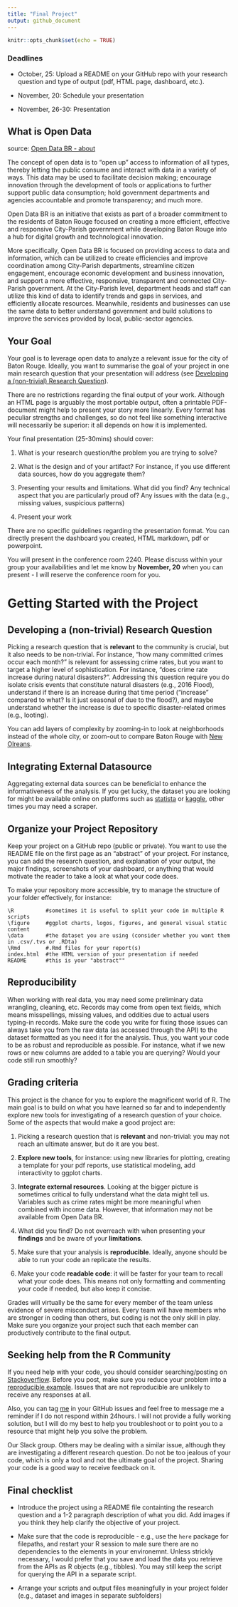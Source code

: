 ```yaml
---
title: "Final Project"
output: github_document
---
```


```r
knitr::opts_chunk$set(echo = TRUE)
```

### Deadlines
 
 - October, 25: Upload a README on your GitHub repo with your research question and type of output (pdf, HTML page, dashboard, etc.).
 
 - November, 20: Schedule your presentation
 
 - November, 26-30: Presentation


## What is Open Data

source: [Open Data BR - about](https://data.brla.gov/about) 

The concept of open data is to "open up" access to information of all types, thereby letting the public consume and interact with data in a variety of ways. This data may be used to facilitate decision making; encourage innovation through the development of tools or applications to further support public data consumption; hold government departments and agencies accountable and promote transparency; and much more.

Open Data BR is an initiative that exists as part of a broader commitment to the residents of Baton Rouge focused on creating a more efficient, effective and responsive City-Parish government while developing Baton Rouge into a hub for digital growth and technological innovation.

More specifically, Open Data BR is focused on providing access to data and information, which can be utilized to create efficiencies and improve coordination among City-Parish departments, streamline citizen engagement, encourage economic development and business innovation, and support a more effective, responsive, transparent and connected City-Parish government. At the City-Parish level, department heads and staff can utilize this kind of data to identify trends and gaps in services, and efficiently allocate resources. Meanwhile, residents and businesses can use the same data to better understand government and build solutions to improve the services provided by local, public-sector agencies.


## Your Goal

Your goal is to leverage open data to analyze a relevant issue for the city of Baton Rouge. Ideally, you want to summarise the goal of your project in one main research question that your presentation will address (see [Developing a (non-trivial) Research Question](#RQ)).

There are no restrictions regarding the final output of your work. Although an HTML page is arguably the most portable output, often a printable PDF-document might help to present your story more linearly. Every format has peculiar strengths and challenges, so do not feel like something interactive will necessarily be superior: it all depends on how it is implemented.

Your final presentation (25-30mins) should cover:

#. What is your research question/the problem you are trying to solve?

#. What is the design and of your artifact? For instance, if you use different data sources, how do you aggregate them? 

#. Presenting your results and limitations. What did you find? Any technical aspect that you are particularly proud of? Any issues with the data (e.g., missing values, suspicious patterns)

#. Present your work

There are no specific guidelines regarding the presentation format. You can directly present the dashboard you created, HTML markdown, pdf or powerpoint. 

You will present in the conference room 2240. Please discuss within your group your availabilities and let me know by **November, 20** when you can present - I will reserve the conference room for you. 


# Getting Started with the Project


## Developing a (non-trivial) Research Question {#RQ}

Picking a research question that is **relevant** to the community is crucial, but it also needs to be non-trivial. For instance, "how many committed crimes occur each month?" is relevant for assessing crime rates, but you want to target a higher level of sophistication. For instance, "does crime rate increase during natural disasters?". Addressing this question require you do isolate crisis events that constitute natural disasters (e.g., 2016 Flood), understand if there is an increase during that time period ("increase" compared to what? Is it just seasonal of due to the flood?), and maybe understand whether the increase is due to specific disaster-related crimes (e.g., looting).

You can add layers of complexity by zooming-in to look at neighborhoods instead of the whole city, or zoom-out to compare Baton Rouge with [New Olreans](https://datadriven.nola.gov/home/).

## Integrating External Datasource

Aggregating external data sources can be beneficial to enhance the informativeness of the analysis. If you get lucky, the dataset you are looking for might be available online on platforms such as [statista](https://www.statista.com/) or [kaggle](www.kaggle.com/), other times you may need a scraper.


## Organize your Project Repository

Keep your project on a GitHub repo (public or private). You want to use the README file on the first page as an "abstract" of your project. For instance, you can add the research question, and explanation of your output, the major findings, screenshots of your dashboard, or anything that would motivate the reader to take a look at what your code does.

To make your repository more accessible, try to manage the structure of your folder effectively, for instance:

```{}
\R          #sometimes it is useful to split your code in multiple R scripts
\figure     #ggplot charts, logos, figures, and general visual static content
\data       #the dataset you are using (consider whether you want them in .csv/.tvs or .RDta)
\Rmd        #.Rmd files for your report(s)
index.html  #the HTML version of your presentation if needed
README      #this is your "abstract""
```


## Reproducibility

When working with real data, you may need some preliminary data wrangling, cleaning, etc. Records may come from open text fields, which means misspellings, missing values, and oddities due to actual users typing-in records. Make sure the code you write for fixing those issues can always take you from the raw data (as accessed through the API) to the dataset formatted as you need it for the analysis. Thus, you want your code to be as robust and reproducible as possible. For instance, what if we new rows or new columns are added to a table you are querying? Would your code still run smoothly?


## Grading criteria

This project is the chance for you to explore the magnificent world of R. The main goal is to build on what you have learned so far and to independently explore new tools for investigating of a research question of your choice. Some of the aspects that would make a good project are:

  #. Picking a research question that is **relevant** and non-trivial: you may not reach an ultimate answer, but do it are you best.
  
  #. **Explore new tools**, for instance: using new libraries for plotting, creating a template for your pdf reports, use statistical modeling, add interactivity to ggplot charts.
  
  #. **Integrate external resources**. Looking at the bigger picture is sometimes critical to fully understand what the data might tell us. Variables such as crime rates might be more meaningful when combined with income data. However, that information may not be available from Open Data BR.
  
  #. What did you find? Do not overreach with when presenting your **findings** and be aware of your **limitations**. 
  
  #. Make sure that your analysis is **reproducible**. Ideally, anyone should be able to run your code an replicate the results.
  
  #. Make your code **readable code**: it will be faster for your team to recall what your code does. This means not only formatting and commenting your code if needed, but also keep it concise.

Grades will virtually be the same for every member of the team unless evidence of severe misconduct arises. Every team will have members who are stronger in coding than others, but coding is not the only skill in play. Make sure you organize your project such that each member can productively contribute to the final output.

## Seeking help from the R Community

If you need help with your code, you should consider searching/posting on [Stackoverflow](https://stackoverflow.com/). Before you post, make sure you reduce your problem into a [reproducible example](https://stackoverflow.com/questions/5963269/how-to-make-a-great-r-reproducible-example). Issues that are not reproducible are unlikely to receive any responses at all.

Also, you can tag [me](https://github.com/DarioBoh) in your GitHub issues and feel free to message me a reminder if I do not respond within 24hours. I will not provide a fully working solution, but I will do my best to help you troubleshoot or to point you to a resource that might help you solve the problem.

Our Slack group. Others may be dealing with a similar issue, although they are investigating a different research question. Do not be too jealous of your code, which is only a tool and not the ultimate goal of the project. Sharing your code is a good way to receive feedback on it.


## Final checklist

- Introduce the project using a README file containting the research question and a 1-2 paragraph description of what you did. Add images if you think they help clarify the objective of your project.

- Make sure that the code is reproducible - e.g., use the `here` package for filepaths, and restart your R session to male sure there are no dependencies to the elements in your environemnt. Unless strickly necessary, I would prefer that you save and load the data you retrieve from the APIs as R objects (e.g., tibbles). You may still keep the script for querying the API in a separate script.

- Arrange your scripts and output files meaningfully in your project folder (e.g., dataset and images in separate subfolders)






